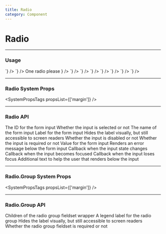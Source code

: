 ```yaml
---
title: Radio
category: Component
---
```



# Radio

---

### Usage

<LiveCode>
  <LiveCode.Content
    title="Basic"
    code={`
      <Radio id="id" label="Check Me" />
    `}
  />
  <LiveCode.Content
    title="Without Label"
    code={`
      <Radio id="id" label="Check Me" labelHidden />
    `}
  />
  <LiveCode.Content
    title="with JSX in Label"
    code={`
      <Radio
        id="id"
        label={
          <span>
            One radio <UnstyledLink>please</UnstyledLink>
          </span>
        }
      />
    `}
  />
  <LiveCode.Content
    title="Disabled"
    code={`
      <Radio.Group>
        <Radio id="id" label="Check Me" disabled />
        <Radio id="id" label="Check Me" checked disabled />
      </Radio.Group>
    `}
  />
  <LiveCode.Content
    title="With Help Text"
    code={`
      <Radio id="id" label="Check Me" helpText="Check this box" />
    `}
  />
  <LiveCode.Content
    title="With Error"
    code={`
      <Radio id="id" label="Check Me" error="I'm an error" />
    `}
  />
  <LiveCode.Content
    title="Group with Label"
    code={`
      <Radio.Group label="This is a radio group">
        <Radio id="id" label="Option 1" name="group" />
        <Radio id="id2" label="Option 2" name="group" />
        <Radio id="id3" label="Option 3" name="group" />
      </Radio.Group>
    `}
  />
  <LiveCode.Content
    title="Required Group with Label"
    code={`
      <Radio.Group label="This is a required radio group" required>
        <Radio id="id" label="Option 1" name="group" />
        <Radio id="id2" label="Option 2" name="group" />
        <Radio id="id3" label="Option 3" name="group" />
      </Radio.Group>
    `}
  />
  <LiveCode.Content
    title="Group with Hidden Label"
    code={`
      <Radio.Group labelHidden label="This is a radio group">
        <Radio id="id" label="Option 1" name="group" />
        <Radio id="id2" label="Option 2" name="group" />
        <Radio id="id3" label="Option 3" name="group" />
      </Radio.Group>
    `}
  />
</LiveCode>

---

### Radio System Props

<SystemPropsTags propsList={['margin']} />

---

### Radio API

<Prop name="id" type="string" required>
  The ID for the form input
</Prop>

<Prop name="checked" type="bool">
  Whether the input is selected or not
</Prop>

<Prop name="name" type="string">
  The name of the form input
</Prop>

<Prop name="label" type="node">
  Label for the form input
</Prop>

<Prop name="labelHidden" type="bool">
  Hides the label visually, but still accessible to screen readers
</Prop>

<Prop name="disabled" type="bool">
  Whether the input is disabled or not
</Prop>

<Prop name="required" type="bool">
  Whether the input is required or not
</Prop>

<Prop name="value" type="string">
  Value for the form input
</Prop>

<Prop name="error" type="string">
  Renders an error message below the form input
</Prop>

<Prop name="onChange" type="function" defaultValue="(e) => void">
  Callback when the input state changes
</Prop>

<Prop name="onFocus" type="function" defaultValue="(e) => void">
  Callback when the input becomes focused
</Prop>

<Prop name="onBlur" type="function" defaultValue="(e) => void">
  Callback when the input loses focus
</Prop>

<Prop name="helpText" type="node">
  Additional text to help the user that renders below the input
</Prop>

---

### Radio.Group System Props

<SystemPropsTags propsList={['margin']} />

---

### Radio.Group API

<Prop name="children" type="node" required>
  Children of the radio group fieldset wrapper
</Prop>

<Prop name="label" type="node" required>
  A legend label for the radio group
</Prop>

<Prop name="labelHidden" type="bool">
  Hides the label visually, but still accessible to screen readers
</Prop>

<Prop name="required" type="bool">
  Whether the radio group fieldset is required or not
</Prop>
